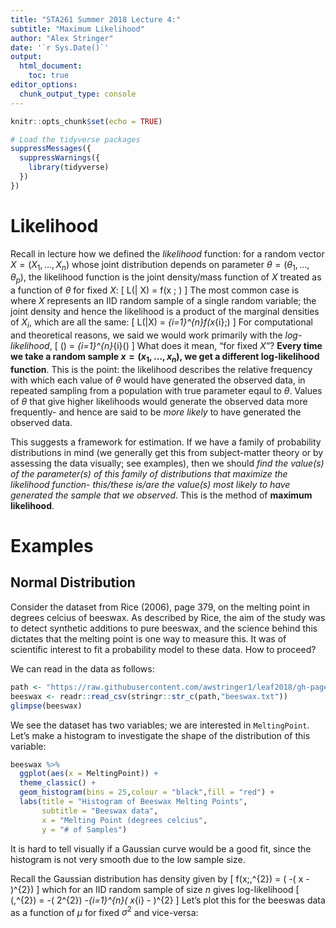 ```yaml
---
title: "STA261 Summer 2018 Lecture 4:" 
subtitle: "Maximum Likelihood"
author: "Alex Stringer"
date: '`r Sys.Date()`'
output: 
  html_document:
    toc: true
editor_options: 
  chunk_output_type: console
---
```


```r
knitr::opts_chunk$set(echo = TRUE)
```
```r
# Load the tidyverse packages
suppressMessages({
  suppressWarnings({
    library(tidyverse)
  })
})
```

# Likelihood

Recall in lecture how we defined the *likelihood* function: for a random vector $X = (X_{1},\ldots,X_{n})$ whose joint distribution depends on parameter $\theta = (\theta_{1},\ldots,\theta_{p})$, the likelihood function is the joint density/mass function of $X$ treated as a function of $\theta$ for fixed $X$:
\[
L(\theta | X) = f(x ; \theta)
\]
The most common case is where $X$ represents an IID random sample of a single random variable; the joint density and hence the likelihood is a product of the marginal densities of $X_{i}$, which are all the same:
\[
L(\theta|X) = \prod_{i=1}^{n}f(x_{i};\theta)
\]
For computational and theoretical reasons, we said we would work primarily with the *log-likelihood*,
\[
\ell(\theta) = \log{L(\theta)} \overset{IID}{=} \sum_{i=1}^{n}\ell_{i}(\theta)
\]
What does it mean, "for fixed $X$"? **Every time we take a random sample $x = (x_{1},\ldots,x_{n})$, we get a different log-likelihood function**. This is the point: the likelihood describes the relative frequency with which each value of $\theta$ would have generated the observed data, in repeated sampling from a population with true parameter eqaul to $\theta$. Values of $\theta$ that give higher likelihoods would generate the observed data more frequently- and hence are said to be *more likely* to have generated the observed data.

This suggests a framework for estimation. If we have a family of probability distributions in mind (we generally get this from subject-matter theory or by assessing the data visually; see examples), then we should *find the value(s) of the parameter(s) of this family of distributions that maximize the likelihood function- this/these is/are the value(s) most likely to have generated the sample that we observed*. This is the method of **maximum likelihood**.

# Examples

## Normal Distribution

Consider the dataset from Rice (2006), page 379, on the melting point in degrees celcius of beeswax. As described by Rice, the aim of the study was to detect synthetic additions to pure beeswax, and the science behind this dictates that the melting point is one way to measure this. It was of scientific interest to fit a probability model to these data. How to proceed?

We can read in the data as follows:
```r
path <- "https://raw.githubusercontent.com/awstringer1/leaf2018/gh-pages/datasets/"
beeswax <- readr::read_csv(stringr::str_c(path,"beeswax.txt"))
glimpse(beeswax)

```
We see the dataset has two variables; we are interested in `MeltingPoint`. Let's make a histogram to investigate the shape of the distribution of this variable:
```r
beeswax %>%
  ggplot(aes(x = MeltingPoint)) +
  theme_classic() +
  geom_histogram(bins = 25,colour = "black",fill = "red") +
  labs(title = "Histogram of Beeswax Melting Points",
       subtitle = "Beeswax data",
       x = "Melting Point (degrees celcius",
       y = "# of Samples")

```
It is hard to tell visually if a Gaussian curve would be a good fit, since the histogram is not very smooth due to the low sample size.

Recall the Gaussian distribution has density given by
\[
f(x;\mu,\sigma^{2}) = \frac{1}{\sqrt{2\pi\sigma^{2}}}\times\exp\left( -\frac{1}{2\sigma^{2}}\left( x - \mu\right)^{2}\right)
\]
which for an IID random sample of size $n$ gives log-likelihood
\[
\ell(\mu,\sigma^{2}) = -\frac{n}{2}\log\left( 2\pi\sigma^{2}\right) -\frac{1}{2\sigma^{2}}\sum_{i=1}^{n}\left( x_{i} - \mu\right)^{2}
\]
Let's plot this for the beeswas data as a function of $\mu$ for fixed $\sigma^{2}$ and vice-versa:
